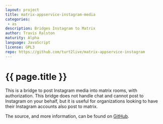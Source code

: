 ```yaml
---
layout: project
title: matrix-appservice-instagram-media
categories: 
 - as
description: Bridges Instagram to Matrix
author: Travis Ralston
maturity: Alpha
language: JavaScript
license: GPL3
repo: https://github.com/turt2live/matrix-appservice-instagram
---
```


# {{ page.title }}
This is a bridge to post Instagram media into matrix rooms, with authorization. This bridge does not handle chat and cannot post to Instagram on your behalf, but it is useful for organizations looking to have their Instagram accounts also post to matrix.

The source, and more information, can be found on [GitHub](https://github.com/turt2live/matrix-appservice-instagram).
